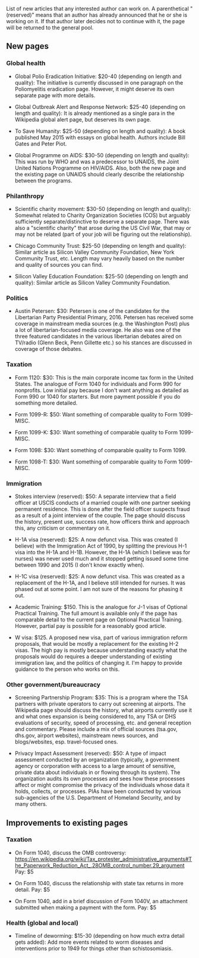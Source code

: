 List of new articles that any interested author can work on. A parenthetical "(reserved)" means that an author has already announced that he or she is working on it. If that author later decides not to continue with it, the page will be returned to the general pool.

== New pages ==

=== Global health ===

* Global Polio Eradication Initiative: $20-40 (depending on length and quality): The initiative is currently discussed in one paragraph on the Poliomyelitis eradication page. However, it might deserve its own separate page with more details.

* Global Outbreak Alert and Response Network: $25-40 (depending on length and quality): It is already mentioned as a single para in the Wikipedia global alert page, but deserves its own page.

* To Save Humanity: $25-50 (depending on length and quality): A book published May 2015 with essays on global health. Authors include Bill Gates and Peter Piot.

* Global Programme on AIDS: $30-50 (depending on length and quality): This was run by WHO and was a predecessor to UNAIDS, the Joint United Nations Programme on HIV/AIDS. Also, both the new page and the existing page on UNAIDS should clearly describe the relationship between the programs.

=== Philanthropy ===

* Scientific charity movement: $30-50 (depending on length and quality): Somewhat related to Charity Organization Societies (COS) but arguably sufficiently separate/distinctive to deserve a separate page. There was also a "scientific charity" that arose during the US Civil War, that may or may not be related (part of your job will be figuring out the relationship).

* Chicago Community Trust: $25-50 (depending on length and quality): Similar article as Silicon Valley Community Foundation, New York Community Trust, etc. Length may vary heavily based on the number and quality of sources you can find.

* Silicon Valley Education Foundation: $25-50 (depending on length and quality): Similar article as Silicon Valley Community Foundation.

=== Politics ===

* Austin Petersen: $30: Petersen is one of the candidates for the Libertarian Party Presidential Primary, 2016. Petersen has received some coverage in mainstream media sources (e.g. the Washington Post) plus a lot of libertarian-focused media coverage. He also was one of the three featured candidates in the various libertarian debates aired on TV/radio (Glenn Beck, Penn Gillette etc.) so his stances are discussed in coverage of those debates.

=== Taxation ===

* Form 1120: $30: This is the main corporate income tax form in the United States. The analogue of Form 1040 for individuals and Form 990 for nonprofits. Low initial pay because I don't want anything as detailed as Form 990 or 1040 for starters. But more payment possible if you do something more detailed.

* Form 1099-R: $50: Want something of comparable quality to Form 1099-MISC.

* Form 1099-K: $30: Want something of comparable quality to Form 1099-MISC.

* Form 1098: $30: Want something of comparable quality to Form 1099.

* Form 1098-T: $30: Want something of comparable quality to Form 1099-MISC.

=== Immigration ===

* Stokes interview (reserved): $50: A separate interview that a field officer at USCIS conducts of a married couple with one partner seeking permanent residence. This is done after the field officer suspects fraud as a result of a joint interview of the couple. The page should discuss the history, present use, success rate, how officers think and approach this, any criticism or commentary on it.

* H-1A visa (reserved): $25: A now defunct visa. This was created (I believe) with the Immigration Act of 1990, by splitting the previous H-1 visa into the H-1A and H-1B. However, the H-1A (which I believe was for nurses) was never used much and it stopped getting issued some time between 1990 and 2015 (I don't know exactly when).

* H-1C visa (reserved): $25: A now defunct visa. This was created as a replacement of the H-1A, and I believe still intended for nurses. It was phased out at some point. I am not sure of the reasons for phasing it out.

* Academic Training: $150. This is the analogue for J-1 visas of Optional Practical Training. The full amount is available only if the page has comparable detail to the current page on Optional Practical Training. However, partial pay is possible for a reasonably good article.

* W visa: $125. A proposed new visa, part of various immigration reform proposals, that would be mostly a replacement for the existing H-2 visas. The high pay is mostly because understanding exactly what the proposals would do requires a deeper understanding of existing immigration law, and the politics of changing it. I'm happy to provide guidance to the person who works on this.

=== Other government/bureaucracy ===

* Screening Partnership Program: $35: This is a program where the TSA partners with private operators to carry out screening at airports. The Wikipedia page should discuss the history, what airports currently use it and what ones expansion is being considered to, any TSA or DHS evaluations of security, speed of processing, etc. and general reception and commentary. Please include a mix of official sources (tsa.gov, dhs.gov, airport websites), mainstream news sources, and blogs/websites, esp. travel-focused ones.

* Privacy Impact Assessment (reserved): $50: A type of impact assessment conducted by an organization (typically, a government agency or corporation with access to a large amount of sensitive, private data about individuals in or flowing through its system). The organization audits its own processes and sees how these processes affect or might compromise the privacy of the individuals whose data it holds, collects, or processes. PIAs have been conducted by various sub-agencies of the U.S. Department of Homeland Security, and by many others.

== Improvements to existing pages ==

=== Taxation ===

* On Form 1040, discuss the OMB controversy: https://en.wikipedia.org/wiki/Tax_protester_administrative_arguments#The_Paperwork_Reduction_Act_.28OMB_control_number.29_argument Pay: $5

* On Form 1040, discuss the relationship with state tax returns in more detail. Pay: $5

* On Form 1040, add in a brief discussion of Form 1040V, an attachment submitted when making a payment with the form. Pay: $5

=== Health (global and local) ===

* Timeline of deworming: $15-30 (depending on how much extra detail gets added): Add more events related to worm diseases and interventions prior to 1949 for things other than schistosomiasis.
